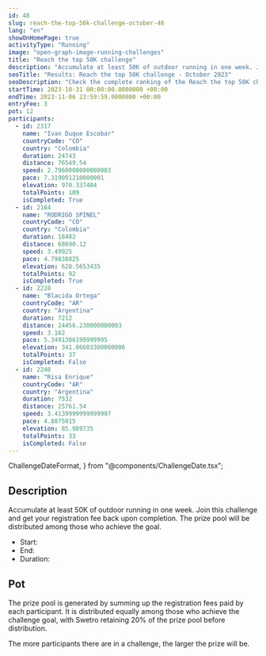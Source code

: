 ```yaml
---
id: 48
slug: reach-the-top-50k-challenge-october-48
lang: "en"
showOnHomePage: true
activityType: "Running"
image: "open-graph-image-running-challenges"
title: "Reach the top 50K challenge"
description: "Accumulate at least 50K of outdoor running in one week. Join this challenge and get your registration fee back upon completion. The prize pool will be distributed among those who achieve the goal."
seoTitle: "Results: Reach the top 50K challenge - October 2023"
seoDescription: "Check the complete ranking of the Reach the top 50K challenge, a running event that took place from October 31th to November 6th, 2023."
startTime: 2023-10-31 00:00:00.0000000 +00:00
endTime: 2023-11-06 23:59:59.0000000 +00:00
entryFee: 3
pot: 12
participants:
  - id: 2317
    name: "Ivan Duque Escobar"
    countryCode: "CO"
    country: "Colombia"
    duration: 24743
    distance: 76549.54
    speed: 2.7960000000000003
    pace: 7.319091210000001
    elevation: 970.337404
    totalPoints: 109
    isCompleted: True
  - id: 2164
    name: "RODRIGO SPINEL"
    countryCode: "CO"
    country: "Colombia"
    duration: 18482
    distance: 68690.12
    speed: 3.49925
    pace: 4.79838825
    elevation: 628.5653435
    totalPoints: 92
    isCompleted: True
  - id: 2228
    name: "Blacida Ortega"
    countryCode: "AR"
    country: "Argentina"
    duration: 7212
    distance: 24456.230000000003
    speed: 3.162
    pace: 5.3491306199999995
    elevation: 341.06603300000006
    totalPoints: 37
    isCompleted: False
  - id: 2248
    name: "Risa Enrique"
    countryCode: "AR"
    country: "Argentina"
    duration: 7532
    distance: 25761.54
    speed: 3.4139999999999997
    pace: 4.8875015
    elevation: 85.989735
    totalPoints: 33
    isCompleted: False
---
```


  ChallengeDateFormat,
} from "@components/ChallengeDate.tsx";

## Description

Accumulate at least 50K of outdoor running in one week. Join this challenge and get your registration fee back upon completion. The prize pool will be distributed among those who achieve the goal.

- Start: <ChallengeDate date={frontmatter.startTime} lang={frontmatter.lang} dateFormat={ChallengeDateFormat.Long} client:load />
- End: <ChallengeDate date={frontmatter.endTime} lang={frontmatter.lang} dateFormat={ChallengeDateFormat.Long} client:load />
- Duration: <ChallengeDuration startTime={frontmatter.startTime} endTime={frontmatter.endTime} lang={frontmatter.lang} client:load />

## Pot

The prize pool is generated by summing up the registration fees paid by each participant. It is distributed equally among those who achieve the challenge goal, with Swetro retaining 20% of the prize pool before distribution.

The more participants there are in a challenge, the larger the prize will be.
